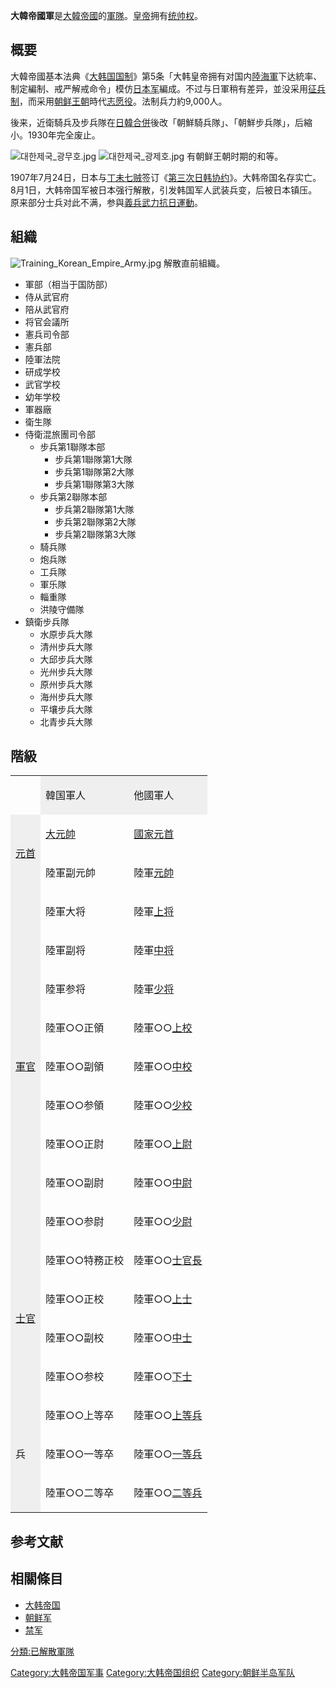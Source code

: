 {{Infobox Korean name
|img=Imperial Korean Army Soldiers.JPG
|imgwidth=200px
|caption=大韓帝國軍士兵
|hangul = 대한제국군
|hanja = 大韓帝國軍
|rr = Daehan Jeguk-gun
|mr = Taehan Cheguk-gun
|}}
'''大韓帝國軍'''是[[大韓帝國|大韓帝國]]的[[軍隊|軍隊]]。[[大韓帝國皇帝|皇帝]]拥有[[總司令|统帅权]]。

==概要==
大韓帝國基本法典《[[大韩国国制|大韩国国制]]》第5条「大韩皇帝拥有对国内[[大韓帝國陸軍|陸]][[大韓帝國海軍|海軍]]下达統率、制定編制、戒严解戒命令」模仿[[日本军|日本军]]編成。不过与日軍稍有差异，並没采用[[征兵制|征兵制]]，而采用[[朝鲜王朝|朝鲜王朝]]時代[[志愿役|志愿役]]。法制兵力約9,000人。

後来，近衛騎兵及步兵隊在[[日韓合併|日韓合併]]後改「朝鮮騎兵隊」、「朝鮮步兵隊」，后縮小。1930年完全废止。

[[File:대한제국_광무호.jpg|thumb]]
[[File:대한제국_광제호.jpg|thumb]]
{{Link-ko|大韓帝國海軍|대한제국 해군|海军}}有朝鲜王朝时期的{{Link-ko|揚武號|양무호|揚武}}和{{Link-ko|廣濟號|광제호}}等。

1907年7月24日，日本与[[丁未七贼|丁未七贼]]签订《[[第三次日韩协约|第三次日韩协约]]》。大韩帝国名存实亡{{r|张明扬}}。8月1日，大韩帝国军被日本强行解散，引发韩国军人武装兵变，后被日本镇压。原来部分士兵对此不满，参與[[义兵运动|義兵武力抗日運動]]{{r|朱庭光|金宇钟|page=441-445}}。

== 組織 ==
[[File:Training_Korean_Empire_Army.jpg|thumb]]
解散直前組織。
*軍部（相当于国防部）
*侍从武官府
*陪从武官府
*将官会議所
*憲兵司令部
*憲兵部
*陸軍法院
*研成学校
*武官学校
*幼年学校
*軍器廠
*衛生隊
*侍衛混旅團司令部
**步兵第1聯隊本部
***步兵第1聯隊第1大隊
***步兵第1聯隊第2大隊
***步兵第1聯隊第3大隊
**步兵第2聯隊本部
***步兵第2聯隊第1大隊
***步兵第2聯隊第2大隊
***步兵第2聯隊第3大隊
**騎兵隊
**炮兵隊
**工兵隊
**軍乐隊
**輜重隊
**洪陵守備隊
*鎮衛步兵隊
**水原步兵大隊
**清州步兵大隊
**大邱步兵大隊
**光州步兵大隊
**原州步兵大隊
**海州步兵大隊
**平壤步兵大隊
**北青步兵大隊

==階級==
{| border=1 cellpadding=2 cellspacing=0 style="background:#FFFFFF; margin-left: 16px"|
|-
| colspan="1"|
! style="background:#efefef;"|韓国軍人
! style="background:#efefef;"|他國軍人
|-
! style="background:#efefef;" rowspan="2"|[[元首|元首]]
|[[大元帥|大元帥]]
|[[國家元首|國家元首]]
|-
|陸軍副元帥
|陸軍[[元帥|元帥]]
|-
! style="background:#efefef;" rowspan="9"|[[軍官|軍官]]
|陸軍大将
|陸軍[[上将|上将]]
|-
|陸軍副将
|陸軍[[中将|中将]]
|-
|陸軍参将
|陸軍[[少将|少将]]
|-
|陸軍○○正領
|陸軍○○[[上校|上校]]
|-
|陸軍○○副領
|陸軍○○[[中校|中校]]
|-
|陸軍○○参領
|陸軍○○[[少校|少校]]
|-
|陸軍○○正尉
|陸軍○○[[上尉|上尉]]
|-
|陸軍○○副尉
|陸軍○○[[中尉|中尉]]
|-
|陸軍○○参尉
|陸軍○○[[少尉|少尉]]
|-
! style="background:#efefef;" rowspan="4"|[[士官|士官]]
|陸軍○○特務正校
|陸軍○○[[士官長|士官長]]
|-
|陸軍○○正校
|陸軍○○[[上士|上士]]
|-
|陸軍○○副校
|陸軍○○[[中士|中士]]
|-
|陸軍○○参校
|陸軍○○[[下士|下士]]
|-
! style="background:#efefef;" rowspan="3"|兵
|陸軍○○上等卒
|陸軍○○[[上等兵|上等兵]]
|-
|陸軍○○一等卒
|陸軍○○[[一等兵|一等兵]]
|-
|陸軍○○二等卒
|陸軍○○[[二等兵|二等兵]]
|}

==参考文献==
{{Reflist|refs=
<ref name="朱庭光">{{cite book |author=朱庭光主编 |coauthors= |title=《外国历史大事集·近代部分 第四分册》|year=1986 |publisher=重庆出版社 |location=重庆  }}</ref>
<ref name="金宇钟" >{{cite journal |title=韩国人在中国东北的抗日独立战争  |author=金宇钟 | coauthors = |journal=《韩国研究论丛》 |date=2000}}</ref>
<ref name="张明扬" >{{cite journal |title= 大韩帝国的建立与衰亡 |author=张明扬  |journal=《现代阅读》 |date=2015年第11期}}</ref>
}}

==相關條目==
*[[大韩帝国|大韩帝国]]
*[[朝鲜军|朝鲜军]]
*[[禁军|禁军]]

{{大韩帝国}}

[[Category:大韩帝国军事|Category:大韩帝国军事]]
[[Category:大韩帝国组织|Category:大韩帝国组织]]
[[Category:朝鲜半岛军队|Category:朝鲜半岛军队]]
[[分類:已解散軍隊|分類:已解散軍隊]]